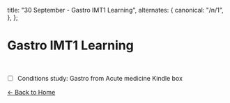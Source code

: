   title: "30 September - Gastro IMT1 Learning",
  alternates: {
    canonical: "/n/1",
  },
};

# Gastro IMT1 Learning

<br />

- [ ] Conditions study: Gastro from Acute medicine Kindle box

[← Back to Home](/)
